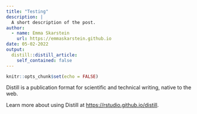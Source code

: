 ```yaml
---
title: "Testing"
description: |
  A short description of the post.
author:
  - name: Emma Skarstein
    url: https://emmaskarstein.github.io
date: 05-02-2022
output:
  distill::distill_article:
    self_contained: false
---
```



```r
knitr::opts_chunk$set(echo = FALSE)
```

Distill is a publication format for scientific and technical writing, native to the web.

Learn more about using Distill at <https://rstudio.github.io/distill>.


